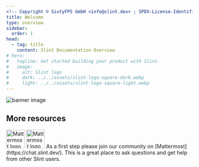 ```yaml
---
<!-- Copyright © SixtyFPS GmbH <info@slint.dev> ; SPDX-License-Identifier: MIT -->
title: Welcome
type: overview
sidebar:
  order: 1
head:
  - tag: title
    content: Slint Documentation Overview
# hero:
#   tagline: Get started building your product with Slint.
#   image:
#     alt: Slint logo
#     dark: ../../assets/slint-logo-square-dark.webp
#     light: ../../assets/slint-logo-square-light.webp
---
```



![banner image](../../assets/banner.webp)

<ThreeCardGrid>
<LinkCard
  title="VS Code Quick Start"
  href="/master/docs/slint/getting-started/intro"
  description="Follow along with our VsCode extension and live code tooling."
/>
<LinkCard
  title="Guide"
  href="/master/docs/slint/guide/intro"
  description="Learn the basics of Slint."
/>
<LinkCard
  title="Tutorial"
  href="/master/docs/slint/tutorial/quickstart"
  description="Follow along with our tutorial."
/>
</ThreeCardGrid>

## More resources

<Image class="light:sl-hidden" src={mattermostLogoDark} loading="lazy" width="50" alt="Mattermost logo" />
<Image class="dark:sl-hidden" src={mattermostLogoLight} loading="lazy" width="50" alt="Mattermost logo" />
As a first step please join our community on [Mattermost](https://chat.slint.dev/). This is a great place to ask questions and get help from other Slint users.
